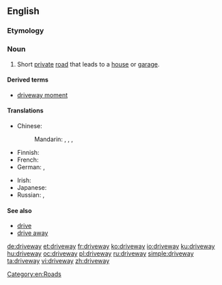 ==English==

===Etymology===
{{compound|drive|way}}

===Noun===
{{wikipedia}}
{{en-noun}}

# {{context|US|lang=en}} Short [[private]] [[road]] that leads to a [[house]] or [[garage]].

====Derived terms====
*[[driveway moment]]

====Translations====
{{trans-top|short private road that leads to a house or garage}}
* Chinese:
*: Mandarin: {{t|cmn|車道|sc=Hani}}, {{t|cmn|车道|tr=chēdào|sc=Hani}}, {{t|cmn|專用支路|sc=Hani}}, {{t|cmn|专用支路|tr=zhuānyòngzhīlù|sc=Hani}}
* Finnish: {{t|fi|ajotie}}
* French: {{t+|fr|allée}}
* German: {{t+|de|Auffahrt|f}}, {{t|de|Zufahrt|f}}
{{trans-mid}}
* Irish: {{t|ga|cabhsán|m}}
* Japanese: {{t|ja|私道|tr=しどう, shidō|sc=Jpan}}
* Russian: {{t|ru|подъездная дорожка|f|tr=pod”jezdnája doróžka|sc=Cyrl}}, {{t+|ru|проезд|m|tr=projézd|sc=Cyrl}}
{{trans-bottom}}

====See also====
* [[drive]] {{qualifier|British}}
* [[drive away]]

[[Category:en:Roads]]

[[de:driveway]]
[[et:driveway]]
[[fr:driveway]]
[[ko:driveway]]
[[io:driveway]]
[[ku:driveway]]
[[hu:driveway]]
[[oc:driveway]]
[[pl:driveway]]
[[ru:driveway]]
[[simple:driveway]]
[[ta:driveway]]
[[vi:driveway]]
[[zh:driveway]]